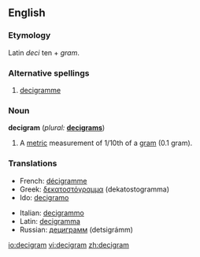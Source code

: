 ==English==

===Etymology===
Latin ''deci'' ten + ''gram''.

===Alternative spellings===
# {{context|chiefly|UK}} [[decigramme]]

===Noun===
'''decigram'''  (''plural:'' '''[[decigrams]]''')

# A [[metric]] measurement of 1/10th of a [[gram]] (0.1 gram).

===Translations===
{{rfc-level|Translations at L3+ (AutoFormat would have corrected level of Translations)}}
{{top}}
*French: [[décigramme]]
*Greek: [[δεκατοστόγραμμα]] (dekatostogramma)
*Ido: [[decigramo]]
{{mid}}
*Italian: [[decigrammo]] {{m}}
*Latin: [[decigramma]]
*Russian: [[дециграмм]] (detsigrámm) {{m}}

{{bottom}}

[[io:decigram]]
[[vi:decigram]]
[[zh:decigram]]